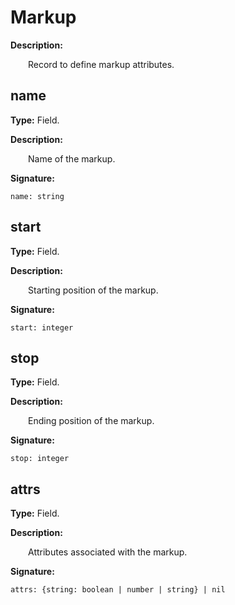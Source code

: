 
# Markup

**Description:**

&emsp;&emsp;Record to define markup attributes.

## name

**Type:** Field.

**Description:**

&emsp;&emsp;Name of the markup.

**Signature:**
```tl
name: string
```

## start

**Type:** Field.

**Description:**

&emsp;&emsp;Starting position of the markup.

**Signature:**
```tl
start: integer
```

## stop

**Type:** Field.

**Description:**

&emsp;&emsp;Ending position of the markup.

**Signature:**
```tl
stop: integer
```

## attrs

**Type:** Field.

**Description:**

&emsp;&emsp;Attributes associated with the markup.

**Signature:**
```tl
attrs: {string: boolean | number | string} | nil
```
